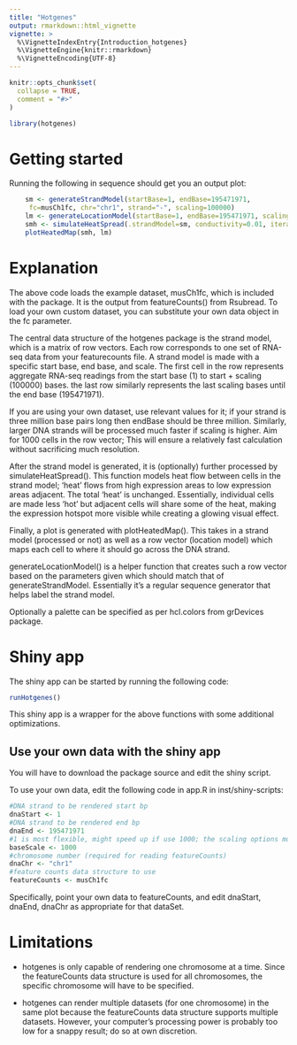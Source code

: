 ```yaml
---
title: "Hotgenes"
output: rmarkdown::html_vignette
vignette: >
  %\VignetteIndexEntry{Introduction_hotgenes}
  %\VignetteEngine{knitr::rmarkdown}
  %\VignetteEncoding{UTF-8}
---
```


```r
knitr::opts_chunk$set(
  collapse = TRUE,
  comment = "#>"
)
```

```r
library(hotgenes)
```

# Getting started

Running the following in sequence should get you an output plot:

```r
    sm <- generateStrandModel(startBase=1, endBase=195471971,
     fc=musCh1fc, chr="chr1", strand="-", scaling=100000)
    lm <- generateLocationModel(startBase=1, endBase=195471971, scaling=100000)
    smh <- simulateHeatSpread(.strandModel=sm, conductivity=0.01, iterations=5)
    plotHeatedMap(smh, lm)
```

# Explanation

The above code loads the example dataset, musCh1fc, which is included with the package. It is the output from featureCounts() from Rsubread.
To load your own custom dataset, you can substitute your own data object in the fc parameter.

The central data structure of the hotgenes package is the strand model, which is a matrix of row vectors. Each row corresponds to one set of RNA-seq
data from your featurecounts file. A strand model is made with a specific start base, end base, and scale.
The first cell in the row represents aggregate RNA-seq readings from the start base (1) to start + scaling (100000) bases. the last row similarly represents the last scaling bases until the end base (195471971).

If you are using your own dataset, use relevant values for it; if your strand is three million base pairs long then endBase should be three million.
Similarly, larger DNA strands will be processed much faster if scaling is higher. Aim for 1000 cells in the row vector; This will ensure a relatively
fast calculation without sacrificing much resolution.



After the strand model is generated, it is (optionally) further processed by simulateHeatSpread(). This function models heat flow between cells in
the strand model; 'heat' flows from high expression areas to low expression areas adjacent. The total 'heat' is unchanged. Essentially, individual
cells are made less 'hot' but adjacent cells will share some of the heat, making the expression hotspot more visible while creating a glowing visual
effect.

Finally, a plot is generated with plotHeatedMap(). This takes in a strand model (processed or not) as well as a row vector (location model) which
maps each cell to where it should go across the DNA strand. 

generateLocationModel() is a helper function that creates such a row vector based on the parameters given which should match that of generateStrandModel. Essentially it's a regular sequence generator that helps label the strand model.

Optionally a palette can be specified as per hcl.colors from grDevices package.


# Shiny app

The shiny app can be started by running the following code:

```r
runHotgenes()
```

This shiny app is a wrapper for the above functions with some additional optimizations.

## Use your own data with the shiny app

You will have to download the package source and edit the shiny script.

To use your own data, edit the following code in app.R in inst/shiny-scripts:

```r
#DNA strand to be rendered start bp
dnaStart <- 1
#DNA strand to be rendered end bp
dnaEnd <- 195471971
#1 is most flexible, might speed up if use 1000; the scaling options must be divisible by this
baseScale <- 1000
#chromosome number (required for reading featureCounts)
dnaChr <- "chr1"
#feature counts data structure to use
featureCounts <- musCh1fc
```

Specifically, point your own data to featureCounts, and edit dnaStart, dnaEnd, dnaChr as appropriate for that dataSet.

# Limitations

- hotgenes is only capable of rendering one chromosome at a time. Since the featureCounts data structure is used for all chromosomes,
the specific chromosome will have to be specified.

- hotgenes can render multiple datasets (for one chromosome) in the same plot because the featureCounts data structure supports multiple datasets.
However, your computer's processing power is probably too low for a snappy result; do so at own discretion.
